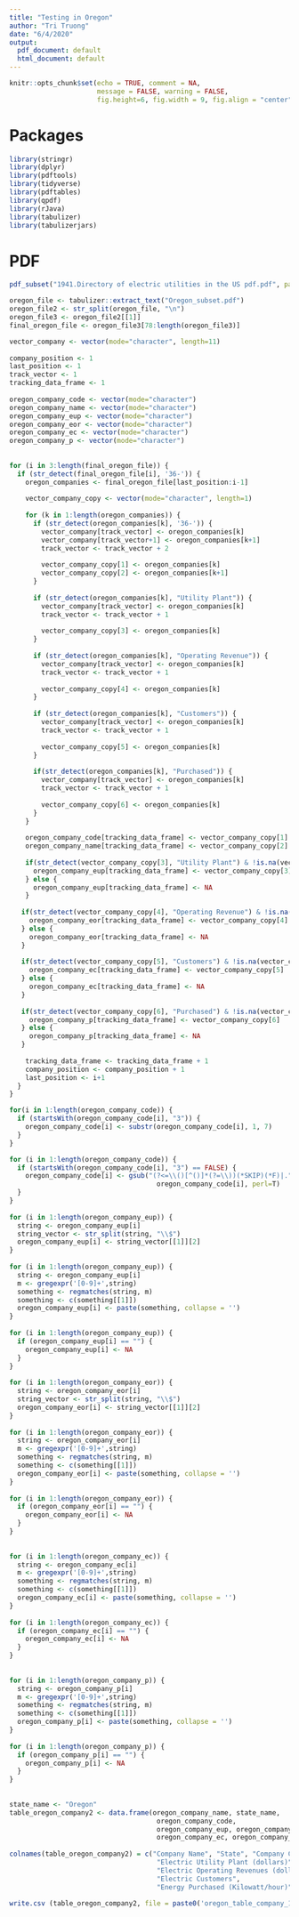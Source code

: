 ```yaml
---      
title: "Testing in Oregon"      
author: "Tri Truong"      
date: "6/4/2020"      
output:       
  pdf_document: default      
  html_document: default      
---      
```

       
```r
knitr::opts_chunk$set(echo = TRUE, comment = NA,       
                      message = FALSE, warning = FALSE,      
                      fig.height=6, fig.width = 9, fig.align = "center")      
```      
       
# Packages      
       
```r
library(stringr)      
library(dplyr)      
library(pdftools)      
library(tidyverse)      
library(pdftables)      
library(qpdf)      
library(rJava)      
library(tabulizer)      
library(tabulizerjars)      
```      
       
# PDF      
       
```r
pdf_subset("1941.Directory of electric utilities in the US pdf.pdf", page= 742:753, output= "Oregon_subset.pdf")      
```      
       
       
```r
oregon_file <- tabulizer::extract_text("Oregon_subset.pdf")      
oregon_file2 <- str_split(oregon_file, "\n")      
oregon_file3 <- oregon_file2[[1]]      
final_oregon_file <- oregon_file3[78:length(oregon_file3)]      
```      
   
      
       
```r
vector_company <- vector(mode="character", length=11)      
       
company_position <- 1      
last_position <- 1      
track_vector <- 1      
tracking_data_frame <- 1      
       
oregon_company_code <- vector(mode="character")      
oregon_company_name <- vector(mode="character")      
oregon_company_eup <- vector(mode="character")      
oregon_company_eor <- vector(mode="character")      
oregon_company_ec <- vector(mode="character")      
oregon_company_p <- vector(mode="character")      
       
       
for (i in 3:length(final_oregon_file)) {      
  if (str_detect(final_oregon_file[i], '36-')) {      
    oregon_companies <- final_oregon_file[last_position:i-1]      
          
    vector_company_copy <- vector(mode="character", length=1)      
          
    for (k in 1:length(oregon_companies)) {      
      if (str_detect(oregon_companies[k], '36-')) {      
        vector_company[track_vector] <- oregon_companies[k]      
        vector_company[track_vector+1] <- oregon_companies[k+1]      
        track_vector <- track_vector + 2      
              
        vector_company_copy[1] <- oregon_companies[k]      
        vector_company_copy[2] <- oregon_companies[k+1]      
      }      
            
      if (str_detect(oregon_companies[k], "Utility Plant")) {      
        vector_company[track_vector] <- oregon_companies[k]      
        track_vector <- track_vector + 1      
              
        vector_company_copy[3] <- oregon_companies[k]      
      }      
            
      if (str_detect(oregon_companies[k], "Operating Revenue")) {      
        vector_company[track_vector] <- oregon_companies[k]      
        track_vector <- track_vector + 1      
              
        vector_company_copy[4] <- oregon_companies[k]      
      }      
            
      if (str_detect(oregon_companies[k], "Customers")) {      
        vector_company[track_vector] <- oregon_companies[k]      
        track_vector <- track_vector + 1      
              
        vector_company_copy[5] <- oregon_companies[k]      
      }      
            
      if(str_detect(oregon_companies[k], "Purchased")) {      
        vector_company[track_vector] <- oregon_companies[k]      
        track_vector <- track_vector + 1      
              
        vector_company_copy[6] <- oregon_companies[k]      
      }      
    }      
         
    oregon_company_code[tracking_data_frame] <- vector_company_copy[1]      
    oregon_company_name[tracking_data_frame] <- vector_company_copy[2]      
          
    if(str_detect(vector_company_copy[3], "Utility Plant") & !is.na(vector_company_copy[3])) {      
      oregon_company_eup[tracking_data_frame] <- vector_company_copy[3]      
    } else {      
      oregon_company_eup[tracking_data_frame] <- NA      
    }      
          
   if(str_detect(vector_company_copy[4], "Operating Revenue") & !is.na(vector_company_copy[4])) {      
     oregon_company_eor[tracking_data_frame] <- vector_company_copy[4]      
   } else {      
     oregon_company_eor[tracking_data_frame] <- NA      
   }      
       
   if(str_detect(vector_company_copy[5], "Customers") & !is.na(vector_company_copy[5])) {      
     oregon_company_ec[tracking_data_frame] <- vector_company_copy[5]      
   } else {      
     oregon_company_ec[tracking_data_frame] <- NA      
   }      
       
   if(str_detect(vector_company_copy[6], "Purchased") & !is.na(vector_company_copy[6])) {      
     oregon_company_p[tracking_data_frame] <- vector_company_copy[6]      
   } else {      
     oregon_company_p[tracking_data_frame] <- NA      
   }      
       
    tracking_data_frame <- tracking_data_frame + 1      
    company_position <- company_position + 1      
    last_position <- i+1      
  }      
}      
```      
       
```r
for(i in 1:length(oregon_company_code)) {
  if (startsWith(oregon_company_code[i], "3")) {
    oregon_company_code[i] <- substr(oregon_company_code[i], 1, 7)
  }
}
```
       
       
```r
for (i in 1:length(oregon_company_code)) {      
  if (startsWith(oregon_company_code[i], "3") == FALSE) {      
    oregon_company_code[i] <- gsub("(?<=\\()[^()]*(?=\\))(*SKIP)(*F)|.", "",       
                                     oregon_company_code[i], perl=T)      
  }      
}      
       
for (i in 1:length(oregon_company_eup)) {      
  string <- oregon_company_eup[i]      
  string_vector <- str_split(string, "\\$")      
  oregon_company_eup[i] <- string_vector[[1]][2]      
}      
       
for (i in 1:length(oregon_company_eup)) {      
  string <- oregon_company_eup[i]      
  m <- gregexpr('[0-9]+',string)      
  something <- regmatches(string, m)      
  something <- c(something[[1]])      
  oregon_company_eup[i] <- paste(something, collapse = '')      
}      
       
for (i in 1:length(oregon_company_eup)) {      
  if (oregon_company_eup[i] == "") {      
    oregon_company_eup[i] <- NA      
  }      
}      
       
for (i in 1:length(oregon_company_eor)) {      
  string <- oregon_company_eor[i]      
  string_vector <- str_split(string, "\\$")      
  oregon_company_eor[i] <- string_vector[[1]][2]      
}      
       
for (i in 1:length(oregon_company_eor)) {      
  string <- oregon_company_eor[i]      
  m <- gregexpr('[0-9]+',string)      
  something <- regmatches(string, m)      
  something <- c(something[[1]])      
  oregon_company_eor[i] <- paste(something, collapse = '')      
}      
       
for (i in 1:length(oregon_company_eor)) {      
  if (oregon_company_eor[i] == "") {      
    oregon_company_eor[i] <- NA      
  }      
}      
       
       
for (i in 1:length(oregon_company_ec)) {      
  string <- oregon_company_ec[i]      
  m <- gregexpr('[0-9]+',string)      
  something <- regmatches(string, m)      
  something <- c(something[[1]])      
  oregon_company_ec[i] <- paste(something, collapse = '')      
}      
       
for (i in 1:length(oregon_company_ec)) {      
  if (oregon_company_ec[i] == "") {      
    oregon_company_ec[i] <- NA      
  }      
}      
       
       
for (i in 1:length(oregon_company_p)) {      
  string <- oregon_company_p[i]      
  m <- gregexpr('[0-9]+',string)      
  something <- regmatches(string, m)      
  something <- c(something[[1]])      
  oregon_company_p[i] <- paste(something, collapse = '')      
}      
       
for (i in 1:length(oregon_company_p)) {      
  if (oregon_company_p[i] == "") {      
    oregon_company_p[i] <- NA      
  }      
}      
       
       
state_name <- "Oregon"      
table_oregon_company2 <- data.frame(oregon_company_name, state_name,       
                                     oregon_company_code,       
                                     oregon_company_eup, oregon_company_eor,      
                                     oregon_company_ec, oregon_company_p)      
       
colnames(table_oregon_company2) = c("Company Name", "State", "Company Code",       
                                     "Electric Utility Plant (dollars)",       
                                     "Electric Operating Revenues (dollars)",      
                                     "Electric Customers",       
                                     "Energy Purchased (Kilowatt/hour)")      
       
write.csv (table_oregon_company2, file = paste0('oregon_table_company_1941', '.csv'))      
```      
 
 